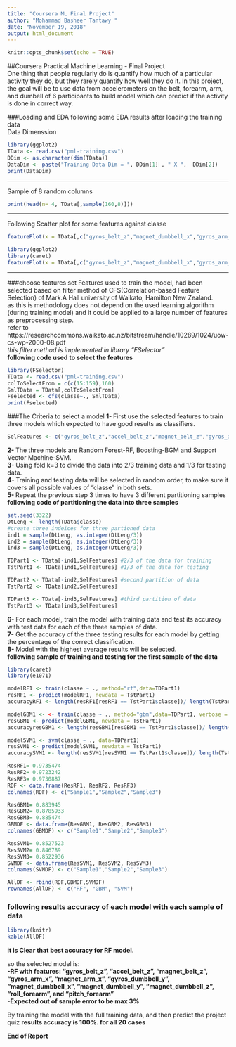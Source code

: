 ```yaml
---
title: "Coursera ML Final Project"
author: "Mohammad Basheer Tantawy "
date: "November 19, 2018"
output: html_document
---
```


```r
knitr::opts_chunk$set(echo = TRUE)
```

##Coursera Practical Machine Learning - Final Project  
One thing that people regularly do is quantify how much of a particular activity they do, but they rarely quantify how well they do it. In this project, the goal will be to use data from accelerometers on the belt, forearm, arm, and dumbell of 6 participants to build model which can predict if the activity is done in correct way.

###Loading and EDA
following some EDA results after loading the training data  
Data Dimenssion
```r
library(ggplot2)
TData <- read.csv("pml-training.csv")
DDim <- as.character(dim(TData))
DataDim <- paste("Training Data Dim = ", DDim[1] , " X ",  DDim[2])
print(DataDim)
```
---------------

Sample of 8 random columns 
```r
print(head(n= 4, TData[,sample(160,8)]))

```
-------------

Following Scatter plot for some features against classe
```r
featurePlot(x = TData[,c("gyros_belt_z","magnet_dumbbell_x","gyros_arm_x","roll_forearm", "classe")], y = TData$classe, plot = "pairs")

```

```r
library(ggplot2)
library(caret)
featurePlot(x = TData[,c("gyros_belt_z","magnet_dumbbell_x","gyros_arm_x","roll_forearm", "classe")], y = TData$classe, plot = "pairs")

```
------------------  

###choose features set
Features used to train the model, had been selected based on filter method of CFS(Correlation-based Feature Selection) of Mark.A Hall university of Waikato, Hamilton New Zealand.  
as this is methodology does not depend on the used learning algorithm (during training model) and it could be applied to a large number of features as preprocessing step.  
refer to https://researchcommons.waikato.ac.nz/bitstream/handle/10289/1024/uow-cs-wp-2000-08.pdf  
*this filter method is implemented in library "FSelector"*  
**following code used to select the features**
```r
library(FSelector)
TData <- read.csv("pml-training.csv")
colToSelectFrom = c(c(15:159),160)
SmlTData = TData[,colToSelectFrom]
Fselected <- cfs(classe~., SmlTData)
print(Fselected)
```


###The Criteria to select a model
**1- **First use the selected features to train three models which expected to have good results as classifiers.  
```r
SelFeatures <- c("gyros_belt_z","accel_belt_z","magnet_belt_z","gyros_arm_x","magnet_arm_x","gyros_dumbbell_y","magnet_dumbbell_x","magnet_dumbbell_y","magnet_dumbbell_z","roll_forearm","pitch_forearm","classe")
```

**2- **The three models are Random Forest-RF, Boosting-BGM and Support Vector Machine-SVM.  
**3- **Using fold k=3 to divide the data into 2/3 training data and 1/3 for testing data.  
**4- **Training and testing data will be selected in random order, to make sure it covers all possible values of "classe" in both sets.  
**5- **Repeat the previous step 3 times to have 3 different partitioning samples   
**following code of partitioning the data into three samples** 
```r
set.seed(3322)
DtLeng <- length(TData$classe)
#create three indeices for three partioned data
ind1 = sample(DtLeng, as.integer(DtLeng/3))  
ind2 = sample(DtLeng, as.integer(DtLeng/3))
ind3 = sample(DtLeng, as.integer(DtLeng/3))

TDPart1 <- TData[-ind1,SelFeatures] #2/3 of the data for training 
TstPart1 <- TData[ind1,SelFeatures] #1/3 of the data for testing

TDPart2 <- TData[-ind2,SelFeatures] #second partition of data
TstPart2 <- TData[ind2,SelFeatures]

TDPart3 <- TData[-ind3,SelFeatures] #third partition of data
TstPart3 <- TData[ind3,SelFeatures]
```

**6- **For each model, train the model with training data and test its accuracy with test data for each of the three samples of data.  
**7-** Get the accuracy of the three testing results for each model by getting the percentage of the correct classification.   
**8- **Model with the highest average results will be selected.  
**following sample of training and testing for the first sample of the data**  
```r
library(caret)
library(e1071)

modelRF1 <- train(classe ~ ., method="rf",data=TDPart1)
resRF1 <- predict(modelRF1, newdata = TstPart1)
accuracyRF1 <- length(resRF1[resRF1 == TstPart1$classe])/ length(TstPart1$classe)

modelGBM1 <- <- train(classe ~ ., method="gbm",data=TDPart1, verbose = FALSE)
resGBM1 <- predict(modelGBM1, newdata = TstPart1)
accuracyresGBM1 <- length(resGBM1[resGBM1 == TstPart1$classe])/ length(TstPart1$classe)

modelSVM1 <- svm(classe ~ ., data=TDPart1)
resSVM1 <- predict(modelSVM1, newdata = TstPart1)
accuracySVM1 <- length(resSVM1[resSVM1 == TstPart1$classe])/ length(TstPart1$classe)
```


```r

ResRF1= 0.9735474
ResRF2= 0.9723242
ResRF3= 0.9730887
RDF <- data.frame(ResRF1, ResRF2, ResRF3)
colnames(RDF) <- c("Sample1","Sample2","Sample3")

ResGBM1= 0.883945
ResGBM2= 0.8785933
ResGBM3= 0.885474
GBMDF <- data.frame(ResGBM1, ResGBM2, ResGBM3)
colnames(GBMDF) <- c("Sample1","Sample2","Sample3")

ResSVM1= 0.8527523
ResSVM2= 0.846789
ResSVM3= 0.8522936
SVMDF <- data.frame(ResSVM1, ResSVM2, ResSVM3)
colnames(SVMDF) <- c("Sample1","Sample2","Sample3")

AllDF <- rbind(RDF,GBMDF,SVMDF)
rownames(AllDF) <- c("RF", "GBM", "SVM")
```
### following results accuracy of each model with each sample of data

```r
library(knitr)
kable(AllDF)
```
 
**it is Clear that best accuracy for RF model.**  
  
so the selected model is:  
**-RF with features: "gyros_belt_z", "accel_belt_z", "magnet_belt_z", "gyros_arm_x", "magnet_arm_x", "gyros_dumbbell_y", "magnet_dumbbell_x", "magnet_dumbbell_y", "magnet_dumbbell_z", "roll_forearm", and "pitch_forearm"**  
**-Expected out of sample error to be max 3%**
  
By training the model with the full training data, and then predict the project quiz **results accuracy is 100%. for all 20 cases**  
  
**End of Report**  









